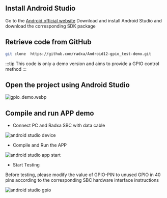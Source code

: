 ## Install Android Studio

Go to the [Android official website](https://developer.android.com/studio) Download and install Android Studio and download the corresponding SDK package

## Retrieve code from GitHub

```bash
git clone  https://github.com/radxa/Android12-gpio_test-demo.git
```

:::tip
This code is only a demo version and aims to provide a GPIO control method
:::

## Open the project using Android Studio

![gpio_demo.webp](/img/accessories/android_gpio_demo-en.webp)

## Compile and run APP demo

- Connect PC and Radxa SBC with data cable

![android studio device](/img/accessories/android_studio_device-en.webp)

- Compile and Run the APP

![android studio app start](/img/accessories/Android_studio_start-en.webp)

- Start Testing

Before testing, please modify the value of GPIO-PIN to unused GPIO in 40 pins according to the corresponding SBC hardware interface instructions

![android studio gpio](/img/accessories/android_studio_gpio.webp)
